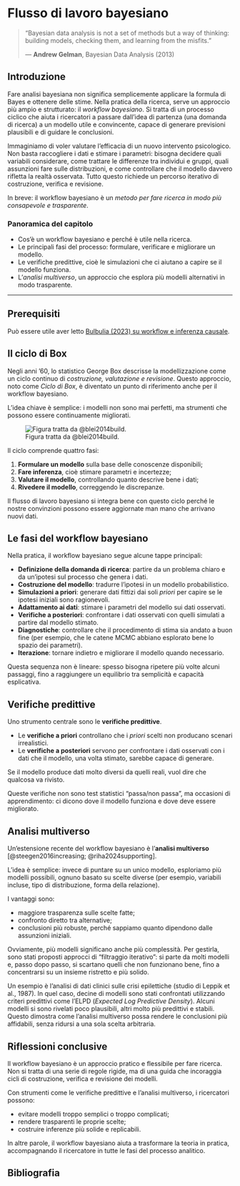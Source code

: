 # Flusso di lavoro bayesiano {#sec-mcmc-workflow}

::: {.epigraph}

> “Bayesian data analysis is not a set of methods but a way of thinking: building models, checking them, and learning from the misfits.”
>
> — **Andrew Gelman**, Bayesian Data Analysis (2013)
:::


## Introduzione {.unnumbered .unlisted}

::: {.lead .dropcap}
Fare analisi bayesiana non significa semplicemente applicare la formula di Bayes e ottenere delle stime. Nella pratica della ricerca, serve un approccio più ampio e strutturato: il *workflow bayesiano*. Si tratta di un processo ciclico che aiuta i ricercatori a passare dall’idea di partenza (una domanda di ricerca) a un modello utile e convincente, capace di generare previsioni plausibili e di guidare le conclusioni.
:::

Immaginiamo di voler valutare l’efficacia di un nuovo intervento psicologico. Non basta raccogliere i dati e stimare i parametri: bisogna decidere quali variabili considerare, come trattare le differenze tra individui e gruppi, quali assunzioni fare sulle distribuzioni, e come controllare che il modello davvero rifletta la realtà osservata. Tutto questo richiede un percorso iterativo di costruzione, verifica e revisione.

In breve: il workflow bayesiano è un *metodo per fare ricerca in modo più consapevole e trasparente*.

### Panoramica del capitolo {.unnumbered .unlisted}

* Cos’è un workflow bayesiano e perché è utile nella ricerca.
* Le principali fasi del processo: formulare, verificare e migliorare un modello.
* Le verifiche predittive, cioè le simulazioni che ci aiutano a capire se il modello funziona.
* L'*analisi multiverso*, un approccio che esplora più modelli alternativi in modo trasparente.

---

::: {.callout-tip collapse=true}
## Prerequisiti

Può essere utile aver letto [Bulbulia (2023) su workflow e inferenza causale](https://www.researchgate.net/profile/Joseph-Bulbulia/publication/361799820_A_workflow_for_causal_inference_in_cross-cultural_psychology-A-workflow-for-causal-inference-in-cross-cultural-psychology/links/62c5cad2f8c0fc18d3ec9798/A-workflow-for-causal-inference-in-cross-cultural-psychology-A-workflow-for-causal-inference-in-cross-cultural-psychology.pdf).
:::


## Il ciclo di Box

Negli anni ’60, lo statistico George Box descrisse la modellizzazione come un ciclo continuo di *costruzione, valutazione e revisione*. Questo approccio, noto come *Ciclo di Box*, è diventato un punto di riferimento anche per il workflow bayesiano.

L’idea chiave è semplice: i modelli non sono mai perfetti, ma strumenti che possono essere continuamente migliorati.

![Figura tratta da @blei2014build.](../../figures/boxes_loop.png)

Il ciclo comprende quattro fasi:

1. **Formulare un modello** sulla base delle conoscenze disponibili;
2. **Fare inferenza**, cioè stimare parametri e incertezze;
3. **Valutare il modello**, controllando quanto descrive bene i dati;
4. **Rivedere il modello**, correggendo le discrepanze.

Il flusso di lavoro bayesiano si integra bene con questo ciclo perché le nostre convinzioni possono essere aggiornate man mano che arrivano nuovi dati.


## Le fasi del workflow bayesiano

Nella pratica, il workflow bayesiano segue alcune tappe principali:

* **Definizione della domanda di ricerca**: partire da un problema chiaro e da un’ipotesi sul processo che genera i dati.
* **Costruzione del modello**: tradurre l’ipotesi in un modello probabilistico.
* **Simulazioni a priori**: generare dati fittizi dai soli *priori* per capire se le ipotesi iniziali sono ragionevoli.
* **Adattamento ai dati**: stimare i parametri del modello sui dati osservati.
* **Verifiche a posteriori**: confrontare i dati osservati con quelli simulati a partire dal modello stimato.
* **Diagnostiche**: controllare che il procedimento di stima sia andato a buon fine (per esempio, che le catene MCMC abbiano esplorato bene lo spazio dei parametri).
* **Iterazione**: tornare indietro e migliorare il modello quando necessario.

Questa sequenza non è lineare: spesso bisogna ripetere più volte alcuni passaggi, fino a raggiungere un equilibrio tra semplicità e capacità esplicativa.


## Verifiche predittive

Uno strumento centrale sono le **verifiche predittive**.

* Le **verifiche a priori** controllano che i *priori* scelti non producano scenari irrealistici.
* Le **verifiche a posteriori** servono per confrontare i dati osservati con i dati che il modello, una volta stimato, sarebbe capace di generare.

Se il modello produce dati molto diversi da quelli reali, vuol dire che qualcosa va rivisto.

Queste verifiche non sono test statistici “passa/non passa”, ma occasioni di apprendimento: ci dicono dove il modello funziona e dove deve essere migliorato.


## Analisi multiverso

Un’estensione recente del workflow bayesiano è l’**analisi multiverso** \[@steegen2016increasing; @riha2024supporting].

L’idea è semplice: invece di puntare su un unico modello, esploriamo più modelli possibili, ognuno basato su scelte diverse (per esempio, variabili incluse, tipo di distribuzione, forma della relazione).

I vantaggi sono:

* maggiore trasparenza sulle scelte fatte;
* confronto diretto tra alternative;
* conclusioni più robuste, perché sappiamo quanto dipendono dalle assunzioni iniziali.

Ovviamente, più modelli significano anche più complessità. Per gestirla, sono stati proposti approcci di “filtraggio iterativo”: si parte da molti modelli e, passo dopo passo, si scartano quelli che non funzionano bene, fino a concentrarsi su un insieme ristretto e più solido.

Un esempio è l’analisi di dati clinici sulle crisi epilettiche (studio di Leppik et al., 1987). In quel caso, decine di modelli sono stati confrontati utilizzando criteri predittivi come l’ELPD (*Expected Log Predictive Density*). Alcuni modelli si sono rivelati poco plausibili, altri molto più predittivi e stabili. Questo dimostra come l’analisi multiverso possa rendere le conclusioni più affidabili, senza ridursi a una sola scelta arbitraria.


## Riflessioni conclusive {.unnumbered .unlisted}

Il workflow bayesiano è un approccio pratico e flessibile per fare ricerca. Non si tratta di una serie di regole rigide, ma di una guida che incoraggia cicli di costruzione, verifica e revisione dei modelli.

Con strumenti come le verifiche predittive e l’analisi multiverso, i ricercatori possono:

* evitare modelli troppo semplici o troppo complicati;
* rendere trasparenti le proprie scelte;
* costruire inferenze più solide e replicabili.

In altre parole, il workflow bayesiano aiuta a trasformare la teoria in pratica, accompagnando il ricercatore in tutte le fasi del processo analitico.


## Bibliografia {.unnumbered .unlisted}
